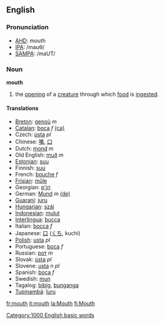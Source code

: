==English==
===Pronunciation===
*[[w:AHD|AHD]]: mouth
*[[w:IPA|IPA]]: /maʊθ/
*[[w:SAMPA|SAMPA]]: /maUT/

=== Noun ===
'''mouth'''

#the [[opening]] of a [[creature]] through which [[food]] is [[ingest]]ed.

==== Translations ====
*[[Breton]]: [[genoù]] ''m''
*[[Catalan]]: [[boca]] ''f'' [[:ca:boca|(ca)]]
*Czech: [[ústa]]  ''pl''
*Chinese: [[嘴]], [[口]]
*Dutch: [[mond]] ''m''
*Old English: [[muð]] ''m''
*[[Estonian]]: [[suu]]
*Finnish: [[suu]]
*French: [[bouche]] ''f''
*[[Frisian]]: [[mûle]]
*Georgian: [[p'iri]]
*German: [[Mund]] ''m'' [[:de:Mund|(de)]]
*[[Guarani]]: [[juru]]
*[[Hungarian]]: [[száj]]
*[[Indonesian]]: [[mulut]]
*[[Interlingua]]: [[bucca]]
*Italian: [[bocca]] ''f''
*Japanese: [[口]] ([[くち]], kuchi)
*[[Polish]]: [[usta]] ''pl''
*Portuguese: [[boca]] ''f''
*Russian: [[рoт]]  ''m''
*Slovak: [[ústa]]  ''pl''
*Slovene: [[usta]] ''n pl''
*Spanish: [[boca]] ''f''
*Swedish: [[mun]]
*Tagalog: [[bibig]], [[bunganga]]
*[[Tupinambá]]: [[îuru]]

[[Category:1000 English basic words]]

[[fr:mouth]]
[[it:mouth]]
[[la:Mouth]]
[[fi:Mouth]]